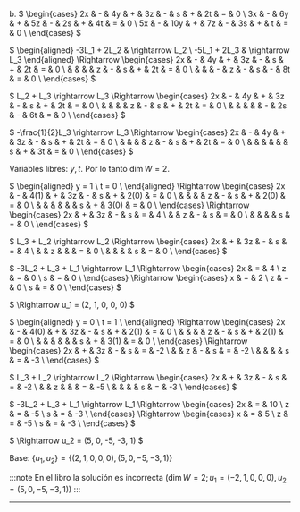 
b. $
\begin{cases}
2x & - &  4y & + & 3z & - &  s & + & 2t & = & 0 \\
3x & - &  6y & + & 5z & - & 2s & + & 4t & = & 0 \\
5x & - & 10y & + & 7z & - & 3s & + &  t & = & 0 \\
\end{cases}
$

$
\begin{aligned}
-3L_1 + 2L_2 & \rightarrow L_2 \\
-5L_1 + 2L_3 & \rightarrow L_3
\end{aligned}
\Rightarrow
\begin{cases}
2x & - & 4y & + & 3z & - & s & + & 2t & = & 0 \\
   &   &    &   &  z & - & s & + & 2t & = & 0 \\
   &   &    & - &  z & - & s & - & 8t & = & 0 \\
\end{cases}
$

$
L_2 + L_3 \rightarrow L_3 \Rightarrow
\begin{cases}
2x & - & 4y & + & 3z & - &  s & + & 2t & = & 0 \\
   &   &    &   &  z & - &  s & + & 2t & = & 0 \\
   &   &    &   &    & - & 2s & - & 6t & = & 0 \\
\end{cases}
$

$
-\frac{1}{2}L_3 \rightarrow L_3 \Rightarrow
\begin{cases}
2x & - & 4y & + & 3z & - &  s & + & 2t & = & 0 \\
   &   &    &   &  z & - &  s & + & 2t & = & 0 \\
   &   &    &   &    &   &  s & + & 3t & = & 0 \\
\end{cases}
$

Variables libres: $y, t$. Por lo tanto $\dim W = 2$.

$
\begin{aligned}
y = 1 \\
t = 0 \\
\end{aligned}
\Rightarrow
\begin{cases}
2x & - & 4(1) & + & 3z & - & s & + & 2(0) & = & 0 \\
   &   &      &   &  z & - & s & + & 2(0) & = & 0 \\
   &   &      &   &    &   & s & + & 3(0) & = & 0 \\
\end{cases}
\Rightarrow
\begin{cases}
2x & + & 3z & - & s & = & 4 \\
   &   &  z & - & s & = & 0 \\
   &   &    &   & s & = & 0 \\
\end{cases}
$

$
L_3 + L_2 \rightarrow L_2
\Rightarrow
\begin{cases}
2x & + & 3z & - & s & = & 4 \\
   &   &  z &   &   & = & 0 \\
   &   &    &   & s & = & 0 \\
\end{cases}
$

$
-3L_2 + L_3 + L_1 \rightarrow L_1
\Rightarrow
\begin{cases}
2x & = & 4 \\
 z & = & 0 \\
 s & = & 0 \\
\end{cases}
\Rightarrow
\begin{cases}
x & = & 2 \\
z & = & 0 \\
s & = & 0 \\
\end{cases}
$

$
\Rightarrow u_1 = (2, 1, 0, 0, 0)
$

$
\begin{aligned}
y = 0 \\
t = 1 \\
\end{aligned}
\Rightarrow
\begin{cases}
2x & - & 4(0) & + & 3z & - & s & + & 2(1) & = & 0 \\
   &   &      &   &  z & - & s & + & 2(1) & = & 0 \\
   &   &      &   &    &   & s & + & 3(1) & = & 0 \\
\end{cases}
\Rightarrow
\begin{cases}
2x & + & 3z & - & s & = & -2 \\
   &   &  z & - & s & = & -2 \\
   &   &    &   & s & = & -3 \\
\end{cases}
$

$
L_3 + L_2 \rightarrow L_2
\Rightarrow
\begin{cases}
2x & + & 3z & - & s & = & -2 \\
   &   &  z &   &   & = & -5 \\
   &   &    &   & s & = & -3 \\
\end{cases}
$

$
-3L_2 + L_3 + L_1 \rightarrow L_1
\Rightarrow
\begin{cases}
2x & = & 10 \\
 z & = & -5 \\
 s & = & -3 \\
\end{cases}
\Rightarrow
\begin{cases}
x & = &  5 \\
z & = & -5 \\
s & = & -3 \\
\end{cases}
$

$
\Rightarrow u_2 = (5, 0, -5, -3, 1)
$

Base: $\{u_1, u_2\} = \{(2, 1, 0, 0, 0), (5, 0, -5, -3, 1)\}$

:::note
En el libro la solución es incorrecta ($\dim W = 2; u_1 = (-2, 1, 0, 0, 0), u_2 = (5, 0, -5, -3, 1)$)
:::

---
